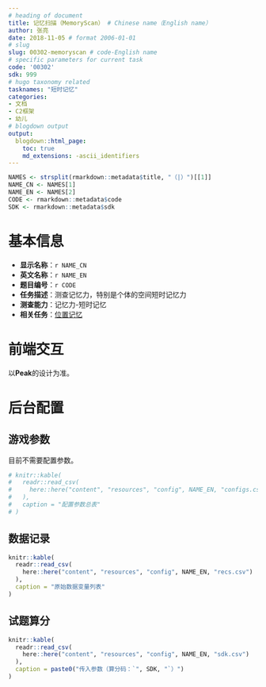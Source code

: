 ```yaml
---
# heading of document
title: 记忆扫描（MemoryScan） # Chinese name（English name）
author: 张亮
date: 2018-11-05 # format 2006-01-01
# slug
slug: 00302-memoryscan # code-English name
# specific parameters for current task
code: '00302'
sdk: 999
# hugo taxonomy related
tasknames: "短时记忆"
categories:
- 文档
- C2框架
- 幼儿
# blogdown output
output:
  blogdown::html_page:
    toc: true
    md_extensions: -ascii_identifiers
---
```


```r
NAMES <- strsplit(rmarkdown::metadata$title, "（|）")[[1]]
NAME_CN <- NAMES[1]
NAME_EN <- NAMES[2]
CODE <- rmarkdown::metadata$code
SDK <- rmarkdown::metadata$sdk
```

# 基本信息

* **显示名称**：`r NAME_CN`
* **英文名称**：`r NAME_EN`
* **题目编号**：`r CODE`
* **任务描述**：测查记忆力，特别是个体的空间短时记忆力
* **测查能力**：记忆力-短时记忆
* **相关任务**：[位置记忆](`r blogdown::shortcode("relref", "00301_spatialSpan")`)

# 前端交互

以**Peak**的设计为准。

# 后台配置

## 游戏参数

目前不需要配置参数。

```r
# knitr::kable(
#   readr::read_csv(
#     here::here("content", "resources", "config", NAME_EN, "configs.csv")
#   ),
#   caption = "配置参数总表"
# )
```

## 数据记录

```r
knitr::kable(
  readr::read_csv(
    here::here("content", "resources", "config", NAME_EN, "recs.csv")
  ),
  caption = "原始数据变量列表"
)
```

## 试题算分

```r
knitr::kable(
  readr::read_csv(
    here::here("content", "resources", "config", NAME_EN, "sdk.csv")
  ),
  caption = paste0("传入参数（算分码：`", SDK, "`）")
)
```
